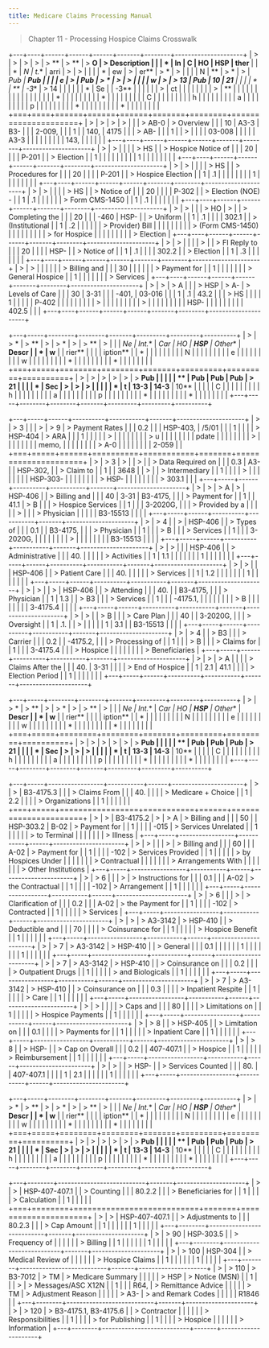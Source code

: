 ```yaml
---
title: Medicare Claims Processing Manual
---
```


> Chapter 11 - Processing Hospice Claims Crosswalk

+---+----+------+------+------+-------+--------+---------------------+
| > | >  | >    | >    | > ** | > **  | > **O  | > **Description**   |
|   |  * | **In |  **C | HO** | HSP** | ther** |                     |
| * | *N | t.** | arri | >    | >     |        |                     |
| * | ew | >    | er** | > *  | >     |        |                     |
| N | ** | > *  | >    | *Pub | **Pub |        |                     |
| e | >  | *Pub | > *  | >    | >     |        |                     |
| w | >  | > 13 | *Pub | 10** |  21** |        |                     |
| * | ** | -3** | > 14 |      |       |        |                     |
| * | Se |      | -3** |      |       |        |                     |
| > | ct |      |      |      |       |        |                     |
| > | ** |      |      |      |       |        |                     |
|   |    |      |      |      |       |        |                     |
| * |    |      |      |      |       |        |                     |
| * |    |      |      |      |       |        |                     |
| C |    |      |      |      |       |        |                     |
| h |    |      |      |      |       |        |                     |
| a |    |      |      |      |       |        |                     |
| p |    |      |      |      |       |        |                     |
| * |    |      |      |      |       |        |                     |
| * |    |      |      |      |       |        |                     |
+===+====+======+======+======+=======+========+=====================+
| > | >  | >    | >    |      |       | > AB-0 | > Overview          |
|   | 10 | A3-3 |  B3- |      |       | 2-009, |                     |
| 1 |    | 140, | 4175 |      |       | > AB-  |                     |
| 1 |    | >    |      |      |       | 03-008 |                     |
|   |    | A3-3 |      |      |       |        |                     |
|   |    | 143, |      |      |       |        |                     |
+---+----+------+------+------+-------+--------+---------------------+
| > | >  |      |      |      | > HS  |        | > Hospice Notice of |
|   | 20 |      |      |      | P-201 |        | > Election          |
| 1 |    |      |      |      |       |        |                     |
| 1 |    |      |      |      |       |        |                     |
+---+----+------+------+------+-------+--------+---------------------+
| > | >  |      |      |      | > HS  |        | > Procedures for    |
|   | 20 |      |      |      | P-201 |        | > Hospice Election  |
| 1 | .1 |      |      |      |       |        |                     |
| 1 |    |      |      |      |       |        |                     |
+---+----+------+------+------+-------+--------+---------------------+
| > | >  |      |      |      | > HS  |        | > Notice of         |
|   | 20 |      |      |      | P-302 |        | > Election (NOE) -  |
| 1 | .1 |      |      |      |       |        | > Form CMS-1450     |
| 1 | .1 |      |      |      |       |        |                     |
+---+----+------+------+------+-------+--------+---------------------+
| > | >  |      |      | > HO | >     |        | > Completing the    |
|   | 20 |      |      | -460 |  HSP- |        | > Uniform           |
| 1 | .1 |      |      |      | 302.1 |        | > (Institutional    |
| 1 | .2 |      |      |      |       |        | > Provider) Bill    |
|   |    |      |      |      |       |        | > (Form CMS-1450)   |
|   |    |      |      |      |       |        | > for Hospice       |
|   |    |      |      |      |       |        | > Election          |
+---+----+------+------+------+-------+--------+---------------------+
| > | >  |      |      |      | >     |        | > FI Reply to       |
|   | 20 |      |      |      |  HSP- |        | > Notice of         |
| 1 | .1 |      |      |      | 302.2 |        | > Election          |
| 1 | .3 |      |      |      |       |        |                     |
+---+----+------+------+------+-------+--------+---------------------+
| > | >  |      |      |      |       |        | > Billing and       |
|   | 30 |      |      |      |       |        | > Payment for       |
| 1 |    |      |      |      |       |        | > General Hospice   |
| 1 |    |      |      |      |       |        | > Services          |
+---+----+------+------+------+-------+--------+---------------------+
| > | >  | > A  |      |      | > HSP | > A-   | > Levels of Care    |
|   | 30 | 3-31 |      |      | -401, | 03-016 |                     |
| 1 | .1 | 43.2 |      |      | > HS  |        |                     |
| 1 |    |      |      |      | P-402 |        |                     |
|   |    |      |      |      | >     |        |                     |
|   |    |      |      |      | >     |        |                     |
|   |    |      |      |      |  HSP- |        |                     |
|   |    |      |      |      | 402.5 |        |                     |
+---+----+------+------+------+-------+--------+---------------------+

+---+-----+--------+--------+-------+---------+---------+----------+
| > | > * | > **   | >      | > *   | >       | > **    | >        |
|   | *Ne | Int.** |  **Car | *HO** | **HSP** | Other** |  **Descr |
| * | w** |        | rier** |       |         |         | iption** |
| * |     |        |        |       |         |         |          |
| N |     |        |        |       |         |         |          |
| e |     |        |        |       |         |         |          |
| w |     |        |        |       |         |         |          |
| * |     |        |        |       |         |         |          |
| * |     |        |        |       |         |         |          |
+===+=====+========+========+=======+=========+=========+==========+
| > | >   | >      | >      | >     | > **Pub |         |          |
|   |  ** |  **Pub |  **Pub | **Pub | > 21**  |         |          |
| * | Sec | >      | >      | >     |         |         |          |
| * | t** | 13-3** | 14-3** |  10** |         |         |          |
| C |     |        |        |       |         |         |          |
| h |     |        |        |       |         |         |          |
| a |     |        |        |       |         |         |          |
| p |     |        |        |       |         |         |          |
| * |     |        |        |       |         |         |          |
| * |     |        |        |       |         |         |          |
+---+-----+--------+--------+-------+---------+---------+----------+

+---+-----+------+----------+-----------+-------+---------------------+
| > | > 3 |      |          | >         | > 9   | > Payment Rates     |
|   | 0.2 |      |          |  HSP-403, | /5/01 |                     |
| 1 |     |      |          | > HSP-404 | > ARA |                     |
| 1 |     |      |          |           | >     |                     |
|   |     |      |          |           | > u   |                     |
|   |     |      |          |           | pdate |                     |
|   |     |      |          |           | >     |                     |
|   |     |      |          |           | memo, |                     |
|   |     |      |          |           | > A-0 |                     |
|   |     |      |          |           | 2-059 |                     |
+===+=====+======+==========+===========+=======+=====================+
| > | > 3 | >    |          | >         |       | > Data Required on  |
|   | 0.3 |  A3- |          |  HSP-302, |       | > Claim to          |
| 1 |     | 3648 |          | >         |       | > Intermediary      |
| 1 |     |      |          | >         |       |                     |
|   |     |      |          |  HSP-303- |       |                     |
|   |     |      |          | > HSP-    |       |                     |
|   |     |      |          | > 303.1   |       |                     |
+---+-----+------+----------+-----------+-------+---------------------+
| > | >   | > A  | >        | HSP-406   |       | > Billing and       |
|   |  40 | 3-31 | B3-4175, |           |       | > Payment for       |
| 1 |     | 41.1 | > B      |           |       | > Hospice Services  |
| 1 |     |      | 3-2020G, |           |       | > Provided by a     |
|   |     |      | >        |           |       | > Physician         |
|   |     |      | B3-15513 |           |       |                     |
+---+-----+------+----------+-----------+-------+---------------------+
| > | > 4 |      | >        | HSP-406   |       | > Types of          |
|   | 0.1 |      | B3-4175, |           |       | > Physician         |
| 1 |     |      | > B      |           |       | > Services          |
| 1 |     |      | 3-2020G, |           |       |                     |
|   |     |      | >        |           |       |                     |
|   |     |      | B3-15513 |           |       |                     |
+---+-----+------+----------+-----------+-------+---------------------+
| > | >   |      |          | HSP-406   |       | > Administrative    |
|   | 40. |      |          |           |       | > Activities        |
| 1 | 1.1 |      |          |           |       |                     |
| 1 |     |      |          |           |       |                     |
+---+-----+------+----------+-----------+-------+---------------------+
| > | >   |      |          | HSP-406   |       | > Patient Care      |
|   | 40. |      |          |           |       | > Services          |
| 1 | 1.2 |      |          |           |       |                     |
| 1 |     |      |          |           |       |                     |
+---+-----+------+----------+-----------+-------+---------------------+
| > | >   |      | >        | HSP-406   |       | > Attending         |
|   | 40. |      | B3-4175, |           |       | > Physician         |
| 1 | 1.3 |      | > B3     |           |       | > Services          |
| 1 |     |      | -4175.1, |           |       |                     |
|   |     |      | > B      |           |       |                     |
|   |     |      | 3-4175.4 |           |       |                     |
+---+-----+------+----------+-----------+-------+---------------------+
| > | >   |      | > B      |           |       | > Care Plan         |
|   |  40 |      | 3-2020G, |           |       | > Oversight         |
| 1 | .1. |      | >        |           |       |                     |
| 1 | 3.1 |      | B3-15513 |           |       |                     |
+---+-----+------+----------+-----------+-------+---------------------+
| > | > 4 |      | > B3     |           |       | > Carrier           |
|   | 0.2 |      | -4175.2, |           |       | > Processing of     |
| 1 |     |      | > B      |           |       | > Claims for        |
| 1 |     |      | 3-4175.4 |           |       | > Hospice           |
|   |     |      |          |           |       | > Beneficiaries     |
+---+-----+------+----------+-----------+-------+---------------------+
| > | >   | > A  |          |           |       | > Claims After the  |
|   | 40. | 3-31 |          |           |       | > End of Hospice    |
| 1 | 2.1 | 41.1 |          |           |       | > Election Period   |
| 1 |     |      |          |           |       |                     |
+---+-----+------+----------+-----------+-------+---------------------+

+---+-----+--------+--------+-------+---------+---------+----------+
| > | > * | > **   | >      | > *   | >       | > **    | >        |
|   | *Ne | Int.** |  **Car | *HO** | **HSP** | Other** |  **Descr |
| * | w** |        | rier** |       |         |         | iption** |
| * |     |        |        |       |         |         |          |
| N |     |        |        |       |         |         |          |
| e |     |        |        |       |         |         |          |
| w |     |        |        |       |         |         |          |
| * |     |        |        |       |         |         |          |
| * |     |        |        |       |         |         |          |
+===+=====+========+========+=======+=========+=========+==========+
| > | >   | >      | >      | >     | > **Pub |         |          |
|   |  ** |  **Pub |  **Pub | **Pub | > 21**  |         |          |
| * | Sec | >      | >      | >     |         |         |          |
| * | t** | 13-3** | 14-3** |  10** |         |         |          |
| C |     |        |        |       |         |         |          |
| h |     |        |        |       |         |         |          |
| a |     |        |        |       |         |         |          |
| p |     |        |        |       |         |         |          |
| * |     |        |        |       |         |         |          |
| * |     |        |        |       |         |         |          |
+---+-----+--------+--------+-------+---------+---------+----------+

+---+-----+-----------------+-----------+------+----------------------+
| > | >   | B3-4175.3       |           |      | > Claims From        |
|   | 40. |                 |           |      | > Medicare + Choice  |
| 1 | 2.2 |                 |           |      | > Organizations      |
| 1 |     |                 |           |      |                      |
+===+=====+=================+===========+======+======================+
| > | >   | B3-4175.2       | >         | > A  | > Billing and        |
|   |  50 |                 | HSP-303.2 | B-02 | > Payment for        |
| 1 |     |                 |           | -015 | > Services Unrelated |
| 1 |     |                 |           |      | > to Terminal        |
|   |     |                 |           |      | > Illness            |
+---+-----+-----------------+-----------+------+----------------------+
| > | >   |                 |           | >    | > Billing and        |
|   |  60 |                 |           | A-02 | > Payment for        |
| 1 |     |                 |           | -102 | > Services Provided  |
| 1 |     |                 |           |      | > by Hospices Under  |
|   |     |                 |           |      | > Contractual        |
|   |     |                 |           |      | > Arrangements With  |
|   |     |                 |           |      | > Other Institutions |
+---+-----+-----------------+-----------+------+----------------------+
| > | > 6 |                 |           | >    | > Instructions for   |
|   | 0.1 |                 |           | A-02 | > the Contractual    |
| 1 |     |                 |           | -102 | > Arrangement        |
| 1 |     |                 |           |      |                      |
+---+-----+-----------------+-----------+------+----------------------+
| > | > 6 |                 |           | >    | > Clarification of   |
|   | 0.2 |                 |           | A-02 | > the Payment for    |
| 1 |     |                 |           | -102 | > Contracted         |
| 1 |     |                 |           |      | > Services           |
+---+-----+-----------------+-----------+------+----------------------+
| > | >   | > A3-3142       | > HSP-410 |      | > Deductible and     |
|   |  70 |                 |           |      | > Coinsurance for    |
| 1 |     |                 |           |      | > Hospice Benefit    |
| 1 |     |                 |           |      |                      |
+---+-----+-----------------+-----------+------+----------------------+
| > | > 7 | > A3-3142       | > HSP-410 |      | > General            |
|   | 0.1 |                 |           |      |                      |
| 1 |     |                 |           |      |                      |
| 1 |     |                 |           |      |                      |
+---+-----+-----------------+-----------+------+----------------------+
| > | > 7 | > A3-3142       | > HSP-410 |      | > Coinsurance on     |
|   | 0.2 |                 |           |      | > Outpatient Drugs   |
| 1 |     |                 |           |      | > and Biologicals    |
| 1 |     |                 |           |      |                      |
+---+-----+-----------------+-----------+------+----------------------+
| > | > 7 | > A3-3142       | > HSP-410 |      | > Coinsurance on     |
|   | 0.3 |                 |           |      | > Inpatient Respite  |
| 1 |     |                 |           |      | > Care               |
| 1 |     |                 |           |      |                      |
+---+-----+-----------------+-----------+------+----------------------+
| > | >   |                 |           |      | > Caps and           |
|   |  80 |                 |           |      | > Limitations on     |
| 1 |     |                 |           |      | > Hospice Payments   |
| 1 |     |                 |           |      |                      |
+---+-----+-----------------+-----------+------+----------------------+
| > | > 8 |                 | > HSP-405 |      | > Limitation on      |
|   | 0.1 |                 |           |      | > Payments for       |
| 1 |     |                 |           |      | > Inpatient Care     |
| 1 |     |                 |           |      |                      |
+---+-----+-----------------+-----------+------+----------------------+
| > | > 8 |                 | > HSP-    |      | > Cap on Overall     |
|   | 0.2 |                 | 407-407.1 |      | > Hospice            |
| 1 |     |                 |           |      | > Reimbursement      |
| 1 |     |                 |           |      |                      |
+---+-----+-----------------+-----------+------+----------------------+
| > | >   |                 | > HSP-    |      | > Services Counted   |
|   | 80. |                 | 407-407.1 |      |                      |
| 1 | 2.1 |                 |           |      |                      |
| 1 |     |                 |           |      |                      |
+---+-----+-----------------+-----------+------+----------------------+

+---+-----+--------+--------+-------+---------+---------+----------+
| > | > * | > **   | >      | > *   | >       | > **    | >        |
|   | *Ne | Int.** |  **Car | *HO** | **HSP** | Other** |  **Descr |
| * | w** |        | rier** |       |         |         | iption** |
| * |     |        |        |       |         |         |          |
| N |     |        |        |       |         |         |          |
| e |     |        |        |       |         |         |          |
| w |     |        |        |       |         |         |          |
| * |     |        |        |       |         |         |          |
| * |     |        |        |       |         |         |          |
+===+=====+========+========+=======+=========+=========+==========+
| > | >   | >      | >      | >     | > **Pub |         |          |
|   |  ** |  **Pub |  **Pub | **Pub | > 21**  |         |          |
| * | Sec | >      | >      | >     |         |         |          |
| * | t** | 13-3** | 14-3** |  10** |         |         |          |
| C |     |        |        |       |         |         |          |
| h |     |        |        |       |         |         |          |
| a |     |        |        |       |         |         |          |
| p |     |        |        |       |         |         |          |
| * |     |        |        |       |         |         |          |
| * |     |        |        |       |         |         |          |
+---+-----+--------+--------+-------+---------+---------+----------+

+---+--------+---------------------------+-------+---------------------+
| > | >      | HSP-407-407.1             |       | > Counting          |
|   | 80.2.2 |                           |       | > Beneficiaries for |
| 1 |        |                           |       | > Calculation       |
| 1 |        |                           |       |                     |
+===+========+===========================+=======+=====================+
| > | >      | HSP-407-407.1             |       | > Adjustments to    |
|   | 80.2.3 |                           |       | > Cap Amount        |
| 1 |        |                           |       |                     |
| 1 |        |                           |       |                     |
+---+--------+---------------------------+-------+---------------------+
| > | > 90   | HSP-303.5                 |       | > Frequency of      |
|   |        |                           |       | > Billing           |
| 1 |        |                           |       |                     |
| 1 |        |                           |       |                     |
+---+--------+---------------------------+-------+---------------------+
| > | > 100  | HSP-304                   |       | > Medical Review of |
|   |        |                           |       | > Hospice Claims    |
| 1 |        |                           |       |                     |
| 1 |        |                           |       |                     |
+---+--------+---------------------------+-------+---------------------+
| > | > 110  | > B3-7012                 | > TM  | > Medicare Summary  |
|   |        |                           | > HSP | > Notice (MSN)      |
| 1 |        |                           | >     | > Messages/ASC X12N |
| 1 |        |                           |  R64, | > Remittance Advice |
|   |        |                           | > TM  | > Adjustment Reason |
|   |        |                           | > A3- | > and Remark Codes  |
|   |        |                           | R1846 |                     |
+---+--------+---------------------------+-------+---------------------+
| > | > 120  | > B3-4175.1, B3-4175.6    |       | > Contractor        |
|   |        |                           |       | > Responsibilities  |
| 1 |        |                           |       | > for Publishing    |
| 1 |        |                           |       | > Hospice           |
|   |        |                           |       | > Information       |
+---+--------+---------------------------+-------+---------------------+
